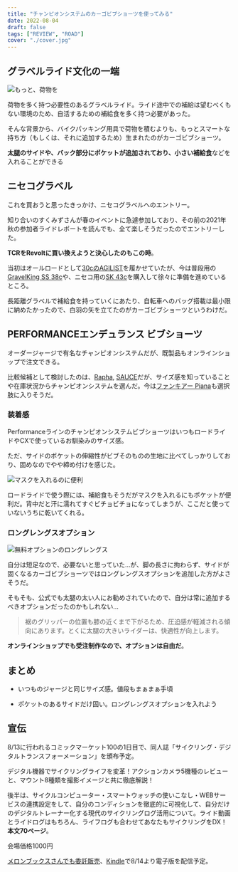 ```yaml
---
title: "チャンピオンシステムのカーゴビブショーツを使ってみる"
date: 2022-08-04
draft: false
tags: ["REVIEW", "ROAD"]
cover: "./cover.jpg"
---
```


## グラベルライド文化の一端

![もっと、荷物を](./cover.jpg)

荷物を多く持つ必要性のあるグラベルライド。ライド途中での補給は望むべくもない環境のため、自活するための補給食を多く持つ必要があった。

そんな背景から、バイクパッキング用具で荷物を積むよりも、もっとスマートな持ち方（もしくは、それに追加するため）生まれたのがカーゴビブショーツ。

**太腿のサイドや、バック部分にポケットが追加されており、小さい補給食**などを入れることができる

## ニセコグラベル

これを買おうと思ったきっかけ、ニセコグラベルへのエントリー。

<LinkCard url="https://skmzlog.com/220515-niseko-gravel/" />

知り合いのすくみずさんが春のイベントに急遽参加しており、その前の2021年秋の参加者ライドレポートを読んでも、全て楽しそうだったのでエントリーした。

**TCRをRevoltに買い換えようと決心したのもこの時**。

<LinkCard url="https://blog.gensobunya.net/post/2022/04/revolot_adv22_review/" />

当初はオールロードとして[30cのAGILIST](https://amzn.to/3PZKpyk)を履かせていたが、今は普段用の[GravelKing SS 38c](https://amzn.to/3oRbzvd)や、ニセコ用の[SK 43c](https://amzn.to/3QlIrb5)を購入して徐々に準備を進めているところ。

長距離グラベルで補給食を持っていくにあたり、自転車へのバッグ搭載は最小限に納めたかったので、白羽の矢を立てたのがカーゴビブショーツというわけだ。

## PERFORMANCEエンデュランス ビブショーツ

オーダージャージで有名なチャンピオンシステムだが、既製品もオンラインショップで注文できる。

<LinkCard url="https://champsys.shop/collections/mens-shorts-bibshorts/products/performance-endurance-bibshorts-unison-mens" />

比較候補として検討したのは、[Rapha](https://www.rapha.cc/jp/ja/shop/%E3%83%A1%E3%83%B3%E3%82%BA-%E3%82%B3%E3%82%A2-%E3%82%AB%E3%83%BC%E3%82%B4-%E3%83%93%E3%83%96%E3%82%B7%E3%83%A7%E3%83%BC%E3%83%84/product/CCB02XXDNW), [SAUCE](https://movement-cycle.com/collections/apparel/products/cargo-bib-shorts-bk-wh)だが、サイズ感を知っていることや在庫状況からチャンピオンシステムを選んだ。今は[ファンキアー Piana](https://store.shopping.yahoo.co.jp/worldcycle-wh/FKR-Q-PIANA-BK.html)も選択肢に入りそうだ。

### 装着感

PerformanceラインのチャンピオンシステムビブショーツはいつもロードライドやCXで使っているお馴染みのサイズ感。

ただ、サイドのポケットの伸縮性がビブそのものの生地に比べてしっかりしており、固めなのでやや締め付けを感じた。

![マスクを入れるのに便利](./mask.jpg)

ロードライドで使う際には、補給食もそうだがマスクを入れるにもポケットが便利だ。背中だと汗に濡れてすぐビチョビチョになってしまうが、ここだと使っていないうちに乾いてくれる。

### ロングレングスオプション

![無料オプションのロングレングス](./long_length.png)

自分は短足なので、必要ないと思っていた…が、脚の長さに拘わらず、サイドが固くなるカーゴビブショーツではロングレングスオプションを追加した方がよさそうだ。

そもそも、公式でも太腿の太い人にお勧めされていたので、自分は常に追加するべきオプションだったのかもしれない…

> 裾のグリッパーの位置も膝の近くまで下がるため、圧迫感が軽減される傾向にあります。とくに太腿の大きいライダーは、快適性が向上します。

**オンラインショップでも受注制作なので、オプションは自由だ**。

## まとめ

<PositiveBox>

- いつものジャージと同じサイズ感。値段もまぁまぁ手頃

</PositiveBox>

<NegativeBox>

- ポケットのあるサイドだけ固い。ロングレングスオプションを入れよう

</NegativeBox>

## 宣伝

8/13に行われるコミックマーケット100の1日目で、同人誌「サイクリング・デジタルトランスフォーメーション」を頒布予定。

<LinkCard url="https://www.gensobunya.net/c100/" />

デジタル機器でサイクリングライフを変革！アクションカメラ5機種のレビューと、マウント8種類を撮影イメージと共に徹底解説！

後半は、サイクルコンピューター・スマートウォッチの使いこなし・WEBサービスの連携設定をして、自分のコンディションを徹底的に可視化して、自分だけのデジタルトレーナー化する現代のサイクリングログ活用について。ライド動画とライドログはもちろん、ライフログも合わせてあなたもサイクリングをDX！\
**本文70ページ**。

会場価格1000円

[メロンブックスさんでも委託販売](https://www.melonbooks.co.jp/detail/detail.php?product_id=1579831)、[Kindle](https://amzn.to/3Q9oepq)で8/14より電子版を配信予定。

<LinkCard url="https://www.melonbooks.co.jp/detail/detail.php?product_id=1579831" />

<Amzn asin="B0B8VVTTSJ" />
